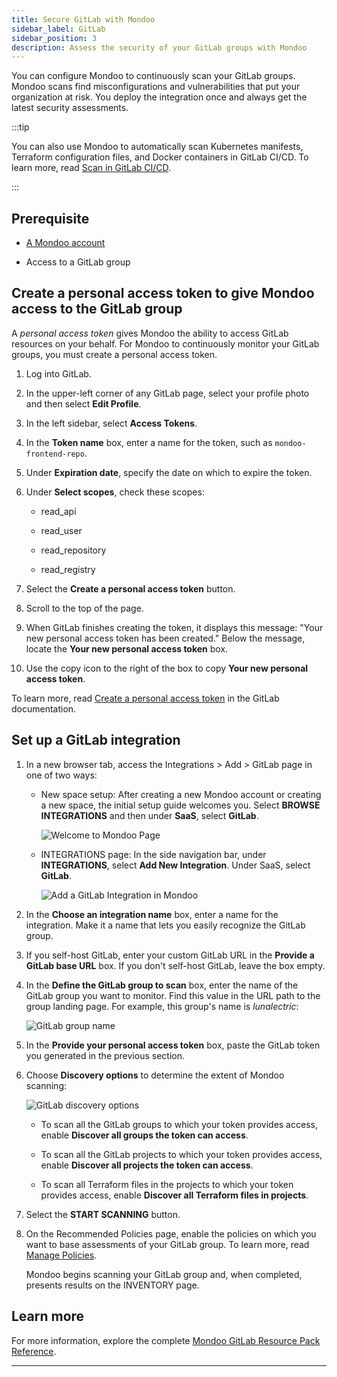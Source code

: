 ```yaml
---
title: Secure GitLab with Mondoo
sidebar_label: GitLab
sidebar_position: 3
description: Assess the security of your GitLab groups with Mondoo
---
```


You can configure Mondoo to continuously scan your GitLab groups. Mondoo scans find misconfigurations and vulnerabilities that put your organization at risk. You deploy the integration once and always get the latest security assessments.

:::tip

You can also use Mondoo to automatically scan Kubernetes manifests, Terraform configuration files, and Docker containers in GitLab CI/CD. To learn more, read [Scan in GitLab CI/CD](/platform/infra/supply/cicd/gitlab/).

:::

## Prerequisite

- [A Mondoo account](/platform/start/plat-start-acct/)

- Access to a GitLab group

## Create a personal access token to give Mondoo access to the GitLab group

A _personal access token_ gives Mondoo the ability to access GitLab resources on your behalf. For Mondoo to continuously monitor your GitLab groups, you must create a personal access token.

1. Log into GitLab.

2. In the upper-left corner of any GitLab page, select your profile photo and then select **Edit Profile**.

3. In the left sidebar, select **Access Tokens**.

4. In the **Token name** box, enter a name for the token, such as `mondoo-frontend-repo`.

5. Under **Expiration date**, specify the date on which to expire the token.

6. Under **Select scopes**, check these scopes:

   - read_api

   - read_user

   - read_repository

   - read_registry

7. Select the **Create a personal access token** button.

8. Scroll to the top of the page.

9. When GitLab finishes creating the token, it displays this message: "Your new personal access token has been created." Below the message, locate the **Your new personal access token** box.

10. Use the copy icon to the right of the box to copy **Your new personal access token**.

To learn more, read [Create a personal access token](https://docs.gitlab.com/ee/user/profile/personal_access_tokens.html#create-a-personal-access-token) in the GitLab documentation.

## Set up a GitLab integration

1. In a new browser tab, access the Integrations > Add > GitLab page in one of two ways:

   - New space setup: After creating a new Mondoo account or creating a new space, the initial setup guide welcomes you. Select **BROWSE INTEGRATIONS** and then under **SaaS**, select **GitLab**.

     ![Welcome to Mondoo Page](/img/platform/start/welcome_to_mondoo.png)

   - INTEGRATIONS page: In the side navigation bar, under **INTEGRATIONS**, select **Add New Integration**. Under SaaS, select **GitLab**.

     ![Add a GitLab Integration in Mondoo](/img/platform/infra/saas/gitlab/gitlab.png)

2. In the **Choose an integration name** box, enter a name for the integration. Make it a name that lets you easily recognize the GitLab group.

3. If you self-host GitLab, enter your custom GitLab URL in the **Provide a GitLab base URL** box. If you don't self-host GitLab, leave the box empty.

4. In the **Define the GitLab group to scan** box, enter the name of the GitLab group you want to monitor. Find this value in the URL path to the group landing page. For example, this group's name is _lunalectric_:

   ![GitLab group name](/img/platform/infra/saas/gitlab/group.png)

5. In the **Provide your personal access token** box, paste the GitLab token you generated in the previous section.

6. Choose **Discovery options** to determine the extent of Mondoo scanning:

   ![GitLab discovery options](/img/platform/infra/saas/gitlab/discovery.png)

   - To scan all the GitLab groups to which your token provides access, enable **Discover all groups the token can access**.

   - To scan all the GitLab projects to which your token provides access, enable **Discover all projects the token can access**.

   - To scan all Terraform files in the projects to which your token provides access, enable **Discover all Terraform files in projects**.

7. Select the **START SCANNING** button.

8. On the Recommended Policies page, enable the policies on which you want to base assessments of your GitLab group. To learn more, read [Manage Policies](/platform/security/posture/policies/).

   Mondoo begins scanning your GitLab group and, when completed, presents results on the INVENTORY page.

## Learn more

For more information, explore the complete [Mondoo GitLab Resource Pack Reference](/mql/resources/gitlab-pack/).

---
